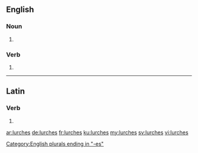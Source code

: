 ==English==

===Noun===
{{head|en|noun plural form}}

# {{plural of|lurch|lang=en}}

===Verb===
{{head|en|verb form}}

# {{en-third-person singular of|lurch}}

[[Category:English plurals ending in "-es"]]

----

==Latin==

===Verb===
{{la-verb-form|lurchēs}}

# {{conjugation of|lurchō||2|s|pres|act|sub|lang=la}}

[[ar:lurches]]
[[de:lurches]]
[[fr:lurches]]
[[ku:lurches]]
[[my:lurches]]
[[sv:lurches]]
[[vi:lurches]]